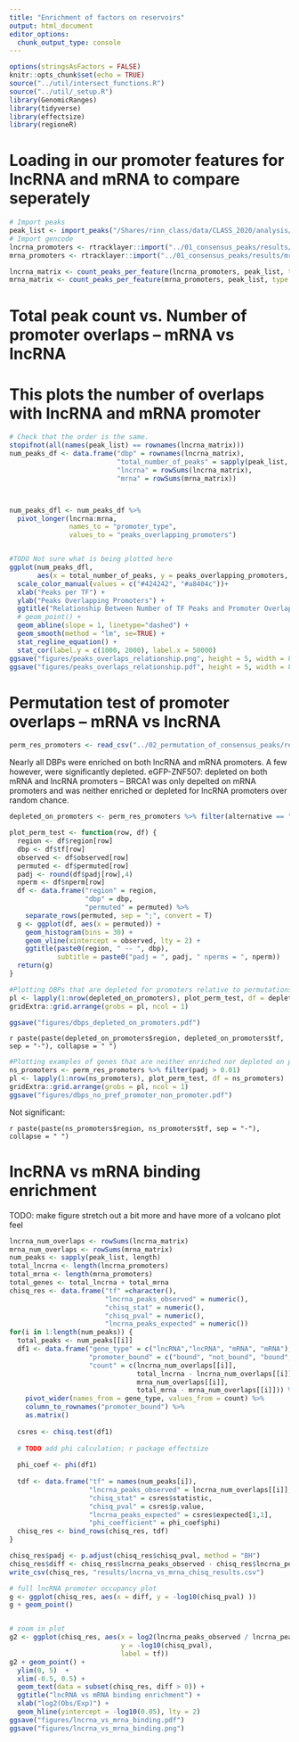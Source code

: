 ```yaml
---
title: "Enrichment of factors on reservoirs"
output: html_document
editor_options: 
  chunk_output_type: console
---
```


``` r

options(stringsAsFactors = FALSE)
knitr::opts_chunk$set(echo = TRUE)
source("../util/intersect_functions.R")
source("../util/_setup.R")
library(GenomicRanges)
library(tidyverse)
library(effectsize)
library(regioneR)
```




# Loading in our promoter features for lncRNA and mRNA to compare seperately

```r
# Import peaks
peak_list <- import_peaks("/Shares/rinn_class/data/CLASS_2020/analysis/01_consensus_peaks/results/consensus_peaks/filtered_by_peaks/")
# Import gencode
lncrna_promoters <- rtracklayer::import("../01_consensus_peaks/results/lncrna_promoters.gtf")
mrna_promoters <- rtracklayer::import("../01_consensus_peaks/results/mrna_promoters.gtf")

lncrna_matrix <- count_peaks_per_feature(lncrna_promoters, peak_list, type = "occurrence")
mrna_matrix <- count_peaks_per_feature(mrna_promoters, peak_list, type = "occurrence")
```

# Total peak count vs. Number of promoter overlaps -- mRNA vs lncRNA

# This plots the number of overlaps with lncRNA and mRNA promoter
```r
# Check that the order is the same.
stopifnot(all(names(peak_list) == rownames(lncrna_matrix)))
num_peaks_df <- data.frame("dbp" = rownames(lncrna_matrix),
                           "total_number_of_peaks" = sapply(peak_list, length),
                           "lncrna" = rowSums(lncrna_matrix),
                           "mrna" = rowSums(mrna_matrix))



num_peaks_dfl <- num_peaks_df %>% 
  pivot_longer(lncrna:mrna, 
               names_to = "promoter_type",
               values_to = "peaks_overlapping_promoters")


#TODO Not sure what is being plotted here 
ggplot(num_peaks_dfl,
       aes(x = total_number_of_peaks, y = peaks_overlapping_promoters, color = promoter_type)) +
  scale_color_manual(values = c("#424242", "#a8404c"))+
  xlab("Peaks per TF") +
  ylab("Peaks Overlapping Promoters") +
  ggtitle("Relationship Between Number of TF Peaks and Promoter Overlaps")+
  # geom_point() +
  geom_abline(slope = 1, linetype="dashed") +
  geom_smooth(method = "lm", se=TRUE) + 
  stat_regline_equation() +
  stat_cor(label.y = c(1000, 2000), label.x = 50000)
ggsave("figures/peaks_overlaps_relationship.png", height = 5, width = 8)
ggsave("figures/peaks_overlaps_relationship.pdf", height = 5, width = 8)
```

# Permutation test of promoter overlaps -- mRNA vs lncRNA

```r
perm_res_promoters <- read_csv("../02_permutation_of_consensus_peaks/results/permutation_results_promoters.csv")
```

Nearly all DBPs were enriched on both lncRNA and mRNA promoters. A few however, were significantly depleted.
eGFP-ZNF507: depleted on both mRNA and lncRNA promoters -- BRCA1 was only depelted on mRNA promoters and was neither enriched or depleted for lncRNA promoters over random chance.

```r
depleted_on_promoters <- perm_res_promoters %>% filter(alternative == "less", padj <= 0.01)

plot_perm_test <- function(row, df) {
  region <- df$region[row]
  dbp <- df$tf[row]
  observed <- df$observed[row]
  permuted <- df$permuted[row]
  padj <- round(df$padj[row],4)
  nperm <- df$nperm[row]
  df <- data.frame("region" = region, 
                   "dbp" = dbp, 
                   "permuted" = permuted) %>%
    separate_rows(permuted, sep = ";", convert = T)
  g <- ggplot(df, aes(x = permuted)) + 
    geom_histogram(bins = 30) +
    geom_vline(xintercept = observed, lty = 2) +
    ggtitle(paste0(region, " -- ", dbp),
            subtitle = paste0("padj = ", padj, " nperms = ", nperm))
  return(g)
}

#Plotting DBPs that are depleted for promoters relative to permutations
pl <- lapply(1:nrow(depleted_on_promoters), plot_perm_test, df = depleted_on_promoters)
gridExtra::grid.arrange(grobs = pl, ncol = 1)

ggsave("figures/dbps_depleted_on_promoters.pdf")
```


`r paste(paste(depleted_on_promoters$region, depleted_on_promoters$tf, sep = "-"), collapse = " ")`


```r

#Plotting examples of genes that are neither enriched nor depleted on promoters
ns_promoters <- perm_res_promoters %>% filter(padj > 0.01)
pl <- lapply(1:nrow(ns_promoters), plot_perm_test, df = ns_promoters)
gridExtra::grid.arrange(grobs = pl, ncol = 1)
ggsave("figures/dbps_no_pref_promoter_non_promoter.pdf")
```

Not significant:

`r paste(paste(ns_promoters$region, ns_promoters$tf, sep = "-"), collapse = " ")`

# lncRNA vs mRNA binding enrichment
TODO: make figure stretch out a bit more and have more of a volcano plot feel

```r
lncrna_num_overlaps <- rowSums(lncrna_matrix)
mrna_num_overlaps <- rowSums(mrna_matrix)
num_peaks <- sapply(peak_list, length)
total_lncrna <- length(lncrna_promoters)
total_mrna <- length(mrna_promoters)
total_genes <- total_lncrna + total_mrna
chisq_res <- data.frame("tf" =character(),
                        "lncrna_peaks_observed" = numeric(),
                        "chisq_stat" = numeric(),
                        "chisq_pval" = numeric(),
                        "lncrna_peaks_expected" = numeric())
for(i in 1:length(num_peaks)) {
  total_peaks <- num_peaks[[i]]
  df1 <- data.frame("gene_type" = c("lncRNA","lncRNA", "mRNA", "mRNA"),
                    "promoter_bound" = c("bound", "not_bound", "bound", "not_bound"),
                    "count" = c(lncrna_num_overlaps[[i]],
                                total_lncrna - lncrna_num_overlaps[[i]],
                                mrna_num_overlaps[[i]],
                                total_mrna - mrna_num_overlaps[[i]])) %>%
    pivot_wider(names_from = gene_type, values_from = count) %>%
    column_to_rownames("promoter_bound") %>%
    as.matrix()
  
  csres <- chisq.test(df1)
  
  # TODO add phi calculation; r package effectsize 
  
  phi_coef <- phi(df1)
  
  tdf <- data.frame("tf" = names(num_peaks[i]),
                    "lncrna_peaks_observed" = lncrna_num_overlaps[[i]],
                    "chisq_stat" = csres$statistic,
                    "chisq_pval" = csres$p.value,
                    "lncrna_peaks_expected" = csres$expected[1,1],
                    "phi_coefficient" = phi_coef$phi)
  chisq_res <- bind_rows(chisq_res, tdf)
}

chisq_res$padj <- p.adjust(chisq_res$chisq_pval, method = "BH")
chisq_res$diff <- chisq_res$lncrna_peaks_observed - chisq_res$lncrna_peaks_expected
write_csv(chisq_res, "results/lncrna_vs_mrna_chisq_results.csv")

# full lncRNA promoter occupancy plot
g <- ggplot(chisq_res, aes(x = diff, y = -log10(chisq_pval) ))
g + geom_point()  


# zoom in plot 
g2 <- ggplot(chisq_res, aes(x = log2(lncrna_peaks_observed / lncrna_peaks_expected), 
                            y = -log10(chisq_pval),
                            label = tf))
g2 + geom_point() + 
  ylim(0, 5)  + 
  xlim(-0.5, 0.5) +
  geom_text(data = subset(chisq_res, diff > 0)) +
  ggtitle("lncRNA vs mRNA binding enrichment") +
  xlab("log2(Obs/Exp)") +
  geom_hline(yintercept = -log10(0.05), lty = 2)
ggsave("figures/lncrna_vs_mrna_binding.pdf")
ggsave("figures/lncrna_vs_mrna_binding.png")
```

